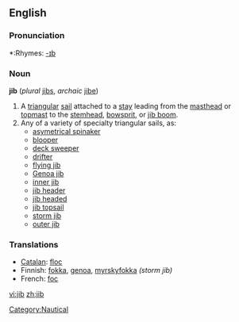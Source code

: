 ==English==

===Pronunciation===
*:Rhymes: [[Rhymes:English:-ɪb|-ɪb]]

===Noun===
'''jib''' (''plural'' [[jibs]], ''archaic'' [[jibe]])

# A [[triangal|triangular]] [[sail]] attached to a [[stay]] leading from the [[masthead]] or [[topmast]] to the [[stemhead]], [[bowsprit]], or [[jib boom]].
# Any of a variety of specialty triangular sails, as:
#* [[asymetrical spinaker]]
#* [[blooper]]
#* [[deck sweeper]]
#* [[drifter]]
#* [[flying jib]]
#* [[Genoa jib]]
#* [[inner jib]]
#* [[jib header]]
#* [[jib headed]]
#* [[jib topsail]]
#* [[storm jib]]
#* [[outer jib]]

===Translations===
*[[Catalan]]: [[floc]] {{m}}
*Finnish: [[fokka]], [[genoa]], [[myrskyfokka]] ''(storm jib)''
*French: [[foc]] {{m}}

[[Category:Nautical]]

[[vi:jib]]
[[zh:jib]]